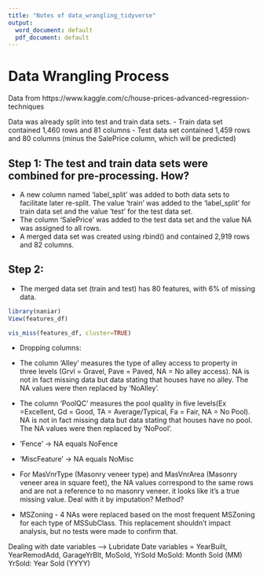```yaml
---
title: "Notes of data_wrangling_tidyverse"
output:
  word_document: default
  pdf_document: default
---
```


# Data Wrangling Process
Data from https://www.kaggle.com/c/house-prices-advanced-regression-techniques

Data was already split into test and train data sets.
- Train data set contained 1,460 rows and 81 columns
- Test data set contained 1,459 rows and 80 columns (minus the SalePrice column, which will be predicted)

## Step 1: The test and train data sets were combined for pre-processing. How?
- A new column named 'label_split' was added to both data sets to facilitate later re-split. The value 'train' was added to the 'label_split' for train data set and the value 'test' for the test data set.
- The column 'SalePrice' was added to the test data set and the value NA was assigned to all rows.
- A merged data set was created using rbind() and contained 2,919 rows and 82 columns.

## Step 2: 
- The merged data set (train and test) has 80 features, with 6% of missing data.

```r
library(naniar)
View(features_df)
```

```r
vis_miss(features_df, cluster=TRUE)
```

- Dropping columns:
- The column 'Alley' measures the type of alley access to property in three levels (Grvl = Gravel, Pave	= Paved, NA = No alley access). NA is not in fact missing data but data stating that houses have no alley. The NA values were then replaced by 'NoAlley'.
- The column 'PoolQC' measures the pool quality in five levels(Ex =Excellent, Gd = Good, TA = Average/Typical, Fa = Fair, NA = No Pool). NA is not in fact missing data but data stating that houses have no pool. The NA values were then replaced by 'NoPool'.
- 'Fence' -> NA equals NoFence
- 'MiscFeature' -> NA equals NoMisc

- For MasVnrType (Masonry veneer type) and MasVnrArea (Masonry veneer area in square feet), the NA values correspond to the same rows and are not a reference to no masonry veneer. it looks like it's a true missing value. Deal with it by imputation? Method?

- MSZoning - 4 NAs were replaced based on the most frequent MSZoning for each type of MSSubClass. This replacement shouldn't impact analysis, but no tests were made to confirm that.



Dealing with date variables --> Lubridate
Date variables = YearBuilt, YearRemodAdd, GarageYrBlt, MoSold, YrSold
MoSold: Month Sold (MM)
YrSold: Year Sold (YYYY)

